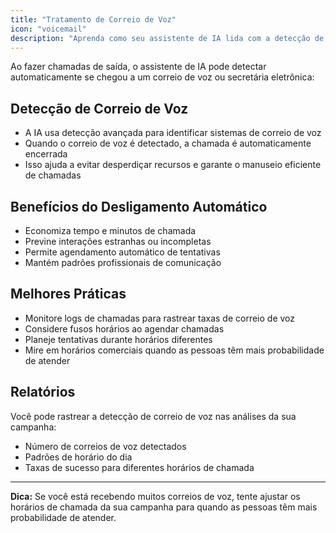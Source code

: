 ```yaml
---
title: "Tratamento de Correio de Voz"
icon: "voicemail"
description: "Aprenda como seu assistente de IA lida com a detecção de correio de voz em chamadas de saída"
---
```


Ao fazer chamadas de saída, o assistente de IA pode detectar automaticamente se chegou a um correio de voz ou secretária eletrônica:

## Detecção de Correio de Voz

- A IA usa detecção avançada para identificar sistemas de correio de voz
- Quando o correio de voz é detectado, a chamada é automaticamente encerrada
- Isso ajuda a evitar desperdiçar recursos e garante o manuseio eficiente de chamadas

## Benefícios do Desligamento Automático

- Economiza tempo e minutos de chamada
- Previne interações estranhas ou incompletas
- Permite agendamento automático de tentativas
- Mantém padrões profissionais de comunicação

## Melhores Práticas

- Monitore logs de chamadas para rastrear taxas de correio de voz
- Considere fusos horários ao agendar chamadas
- Planeje tentativas durante horários diferentes
- Mire em horários comerciais quando as pessoas têm mais probabilidade de atender

## Relatórios

Você pode rastrear a detecção de correio de voz nas análises da sua campanha:

- Número de correios de voz detectados
- Padrões de horário do dia
- Taxas de sucesso para diferentes horários de chamada

---

**Dica:** Se você está recebendo muitos correios de voz, tente ajustar os horários de chamada da sua campanha para quando as pessoas têm mais probabilidade de atender.
